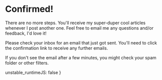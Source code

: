 
<SEO
	description='Your subscription to my newsletter is confirmed!'
	path='/confirmed'
	title='Cofirmed!'
/>

# Confirmed!

There are no more steps. You'll receive my super-duper cool articles whenever I post another one. Feel free to email me any questions and/or feedback, I'd love it!

Please check your inbox for an email that just got sent. You'll need to click the confirmation link to receive any further emails.

If you don't see the email after a few minutes, you might check your spam folder or other filters.

  unstable_runtimeJS: false
}

